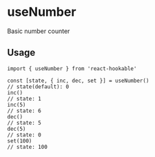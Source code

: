 # useNumber

Basic number counter

## Usage

```tsx
import { useNumber } from 'react-hookable'

const [state, { inc, dec, set }] = useNumber()
// state(default): 0
inc()
// state: 1
inc(5)
// state: 6
dec()
// state: 5
dec(5)
// state: 0
set(100)
// state: 100
```
